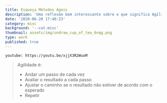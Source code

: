 ```yaml
---
title: Esqueça Métodos Ágeis
description: 'Uma reflexão bem interessante sobre o que significa Agilidade.'
date: '2020-06-20 17:40:23'
category: misc
background: '--cat-misc'
thumbnail: assets/img/undraw_cup_of_tea_6nqg.png
type: work
published: true
---
```


`youtube: https://youtu.be/xjjX3R2WuoM`

> Agilidade é:
> 
> - Andar um passo de cada vez
> - Avaliar o resultado a cada passo
> - Ajustar o caminho se o resultado não estiver de acordo com o esperado
> - Repetir